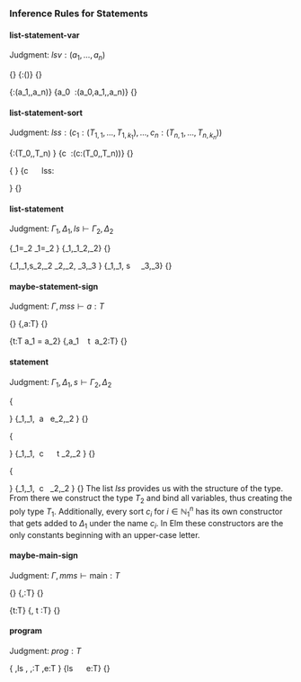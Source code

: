 ### Inference Rules for Statements

#### list-statement-var

Judgment: $\mathit{lsv}:(a_1,\dots,a_n)$

\logicRule
{}
{\mf{""}:()}
{}

\logicRule
{\mathit{lsv}:(a_1,\dots,a_n)}
{a_0 \ \mathit{lsv}:(a_0,a_1,\dots,a_n)}
{}

#### list-statement-sort

Judgment: $\mathit{lss}:(c_1:(T_{1,1}, \dots,T_{1,k_1}),\dots,c_n:(T_{n,1}, \dots,T_{n,k_n}))$

\logicRule
{\Gamma\vdash \mathit{lt}:(T_0,\dots,T_n)
}
{c \ \mathit{lt}:(c:(T_0,\dots,T_n))}
{}

\logicRule
{\begin{gathered}
\Gamma\vdash \mathit{lt}:(T_{0,1},\dots,T_{0,k_n})\quad
\mathit{lss}:\begin{pmatrix*}[l]
a_1:(T_{1,1}, \dots,T_{1,k_1}),\\
\vdots\\
a_n:(T_{n,1}, \dots,T_{n,k_n})
\end{pmatrix*}
\end{gathered}
}
{c \ \mathit{lt} \ \mf{"|"} \ lss:\begin{pmatrix*}[l]
a_0:(T_{0,1}, \dots,T_{0,k_0}),\\
a_1:(T_{1,1}, \dots,T_{1,k_1}),\\
\vdots\\
a_n:(T_{n,1}, \dots,T_{n,k_n})
\end{pmatrix*}
}
{}

#### list-statement

Judgment: $\Gamma_1,\Delta_1,\mathit{ls}\vdash \Gamma_2,\Delta_2$

\logicRule
{\Gamma_1=\Gamma_2\quad
\Delta_1=\Delta_2
}
{\Gamma_1,\Delta_1\mf{""}\vdash \Gamma_2,\Delta_2}
{}

\logicRule
{\Gamma_1,\Delta_1,s\vdash \Gamma_2,\Delta_2\quad
\Gamma_2,\Delta_2, \mathit{ls} \vdash \Gamma_3,\Delta_3
}
{\Gamma_1,\Delta_1, s \ \mf{";"} \ \mathit{ls} \vdash \Gamma_3,\Delta_3}
{}

#### maybe-statement-sign

Judgment: $\Gamma,mss\vdash a:T$

\logicRule
{}
{\Gamma,\mf{""}\vdash a:T}
{}

\logicRule
{\Gamma\vdash t:T
a_1 = a_2}
{\Gamma,a_1 \ \mf{":"} \ t \ \mf{";"}\vdash a_2:T}
{}

#### statement

Judgment: $\Gamma_1,\Delta_1,s\vdash \Gamma_2,\Delta_2$

\logicRule
{\begin{gathered}
\Gamma_1 = \Gamma_2\quad
(a,\_)\not\in\Delta_1\\
\Gamma_1,\mathit{mss}\vdash e:T\quad
\Gamma_1,\Delta_1\vdash e : T\quad
\Delta_2 = \text{insert}_{\Delta_1}(\{(a,T)\})
\end{gathered}
}
{\Gamma_1,\Delta_1, \mathit{mss} \ a \ \mf{"="} e\vdash \Gamma_2,\Delta_2
}
{}

\logicRule
{\begin{gathered}
\Delta_1=\Delta_2\quad
(c,\_)\not\in\Gamma_1\quad
\Gamma\vdash t:T_1\\
T_2 \text{ is a mono type}\quad
\mathit{lsv}:(a_1,\dots,a_n)\quad
\{a_1 \dots a_n \} = \text{free}(T_2)\\
\forall a_1. \dots \forall a_n. T_2 = T_1\quad
\Gamma_2 = \Gamma_2\cup\{(c,T_1)\}
\end{gathered}
}
{\Gamma_1,\Delta_1,\mf{"type alias"} \ c \ \mathit{lsv} \ \mf{"="} \ t \vdash \Gamma_2,\Delta_2
}
{}

\logicRule
{\begin{gathered}
(c,\_)\not\in\Gamma_1\quad
\mathit{lsv}:(a_1,\dots,a_n)\\
\mathit{lss}:(c_1:(T_{1,1}, \dots,T_{1,k_1}),\dots,c_n:(T_{n,1}, \dots,T_{n,k_n}))\\
\Delta_1\cap\{(c_1,\_),\dots,(c_n,\_)\} = \varnothing\quad
\{a_1 \dots a_n \} = \text{free}(T_2)\\
\mu C.c_1 \ T_{1,1} \ \dots \ T_{1,k_1} \ | \ \dots \ | \ c_n \ T_{n,1} \ \dots \ T_{n,k_n}=T_2\quad
\forall a_1. \dots \forall a_n. T_2 = T_1\\
\Gamma_1\cup\{(c,T_1)\} = \Gamma_2\quad
\text{insert}_{\Delta_1}(
\begin{Bmatrix*}[l]
(c_1,T_{1,1}\to\dots\to T_{1,k_1}\to T_1),\\
\vdots\\
(c_n,T_{n,1}\to\dots\to T_{n,k_n}\to T_1)
\end{Bmatrix*}) = \Delta_2
\end{gathered}
}
{\Gamma_1,\Delta_1,\mf{"type"} \ c \ \mathit{lsv} \mf{"="} \mathit{lss} \vdash\Gamma_2,\Delta_2
}
{}
The list $\mathit{lss}$ provides us with the structure of the type. From there we construct the type $T_2$ and bind all variables, thus creating the poly type $T_1$. Additionally, every sort $c_i$ for $i\in\mathbb{N}_1^n$ has its own constructor that gets added to $\Delta_1$ under the name $c_i$. In Elm these constructors are the only constants beginning with an upper-case letter.

#### maybe-main-sign

Judgment: $\Gamma,\mathit{mms}\vdash \text{main}:T$

\logicRule
{}
{\Gamma,\mf{""}\vdash \text{main}:T}
{}

\logicRule
{\Gamma\vdash t:T}
{\Gamma,\mf{"main :"} t \mf{";"}\vdash \text{main}:T}
{}

#### program

Judgment: $\textit{prog}:T$

\logicRule
{
\varnothing,\varnothing ls \vdash \Gamma,\Delta\quad
\Gamma,\mathit{mms}\vdash \text{main}:T\quad
\Gamma,\Delta\vdash e:T
}
{ls \ \mathit{mms} \ \mf{"main = "} \ e:T}
{}
